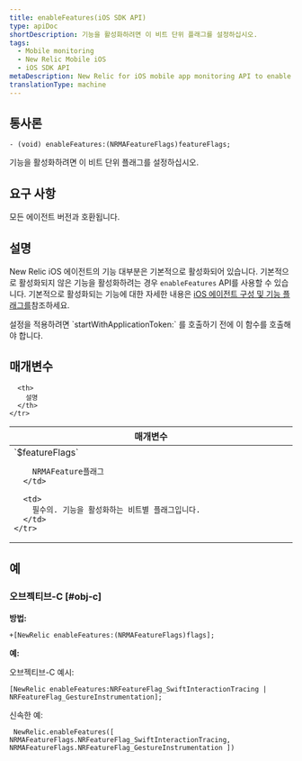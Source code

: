 ```yaml
---
title: enableFeatures(iOS SDK API)
type: apiDoc
shortDescription: 기능을 활성화하려면 이 비트 단위 플래그를 설정하십시오.
tags:
  - Mobile monitoring
  - New Relic Mobile iOS
  - iOS SDK API
metaDescription: New Relic for iOS mobile app monitoring API to enable features.
translationType: machine
---
```


## 통사론

```
- (void) enableFeatures:(NRMAFeatureFlags)featureFlags;
```

기능을 활성화하려면 이 비트 단위 플래그를 설정하십시오.

## 요구 사항

모든 에이전트 버전과 호환됩니다.

## 설명

New Relic iOS 에이전트의 기능 대부분은 기본적으로 활성화되어 있습니다. 기본적으로 활성화되지 않은 기능을 활성화하려는 경우 `enableFeatures` API를 사용할 수 있습니다. 기본적으로 활성화되는 기능에 대한 자세한 내용은 [iOS 에이전트 구성 및 기능 플래그를](/docs/mobile-monitoring/new-relic-mobile-ios/api-guides/ios-agent-configuration-feature-flags)참조하세요.

<Callout variant="important">
  설정을 적용하려면 `startWithApplicationToken:` 를 호출하기 전에 이 함수를 호출해야 합니다.
</Callout>

## 매개변수

<table>
  <thead>
    <tr>
      <th width="25%">
        매개변수
      </th>

      <th>
        설명
      </th>
    </tr>
  </thead>

  <tbody>
    <tr>
      <td>
        `$featureFlags`

        NRMAFeature플래그
      </td>

      <td>
        필수의. 기능을 활성화하는 비트별 플래그입니다.
      </td>
    </tr>
  </tbody>
</table>

## 예

### 오브젝티브-C [#obj-c]

**방법:**

```
+[NewRelic enableFeatures:(NRMAFeatureFlags)flags];
```

**예:**

오브젝티브-C 예시:

```
[NewRelic enableFeatures:NRFeatureFlag_SwiftInteractionTracing | NRFeatureFlag_GestureInstrumentation];
```

신속한 예:

```
 NewRelic.enableFeatures([ NRMAFeatureFlags.NRFeatureFlag_SwiftInteractionTracing, NRMAFeatureFlags.NRFeatureFlag_GestureInstrumentation ])
```